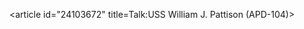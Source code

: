 <article id="24103672" title=Talk:USS William J. Pattison (APD-104)>
	<talkpage id="24103672" title="Talk:USS William J. Pattison (APD-104)">
{{WPSHIPS|class=Start|importance=Low|B1=n|B2=y|B3=n&lt;!-- lead --&gt;|B4=y|B5=y}}
{{WikiProject United States|class=start|importance=low}}
	</talkpage>
</article>
